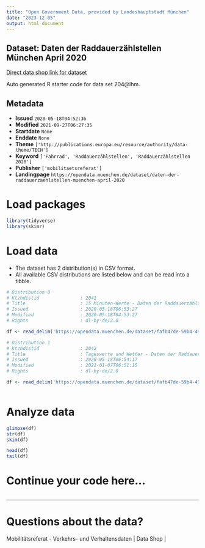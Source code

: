```yaml
---
title: "Open Government Data, provided by Landeshauptstadt München"
date: "2023-12-05"
output: html_document
---
```


## Dataset: Daten der Raddauerzählstellen München April 2020

[Direct data shop link for dataset](https://opendata.muenchen.de/dataset/daten-der-raddauerzaehlstellen-muenchen-april-2020)

Auto generated R starter code for data set 204@lhm.

## Metadata

- **Issued** `2020-05-18T04:52:36`
- **Modified** `2021-09-27T06:27:35`
- **Startdate** `None`
- **Enddate** `None`
- **Theme** `['http://publications.europa.eu/resource/authority/data-theme/TECH']`
- **Keyword** `['Fahrrad', 'Raddauerzählstellen', 'Raddauerzählstellen 2020']`
- **Publisher** `['mobilitaetsreferat']`
- **Landingpage** `https://opendata.muenchen.de/dataset/daten-der-raddauerzaehlstellen-muenchen-april-2020`


# Load packages

```r

library(tidyverse)
library(skimr)

```

# Load data

-   The dataset has 2 distribution(s) in CSV format.
-   All available CSV distributions are listed below and can be read into a tibble.

```r

# Distribution 0
# Ktzhdistid               : 2041
# Title                    : 15 Minuten-Werte - Daten der Raddauerzählstellen München April 2020
# Issued                   : 2020-05-18T06:53:27
# Modified                 : 2020-05-18T04:53:27
# Rights                   : dl-by-de/2.0

df <- read_delim('https://opendata.muenchen.de/dataset/fafb47de-59b4-49ae-946c-a82c4da94ed8/resource/178c9660-7a44-4d89-ab7e-7a92db67f9d2/download/rad20200415min.csv')

# Distribution 1
# Ktzhdistid               : 2042
# Title                    : Tageswerte und Wetter - Daten der Raddauerzählstellen München April 2020
# Issued                   : 2020-05-18T06:54:17
# Modified                 : 2021-01-07T06:51:15
# Rights                   : dl-by-de/2.0

df <- read_delim('https://opendata.muenchen.de/dataset/fafb47de-59b4-49ae-946c-a82c4da94ed8/resource/02d3b3e8-8ef7-4a00-8186-b9038957452b/download/rad202004tage.csv')



```

# Analyze data

```r

glimpse(df)
str(df)
skim(df)

head(df)
tail(df)

```

# Continue your code here...

```r

```

------------------------------------------------------------------------

# Questions about the data?

Mobilitätsreferat - Verkehrs- und Verhaltensdaten | Data Shop | 
